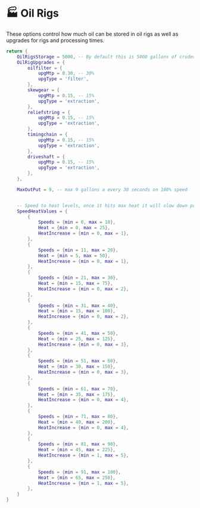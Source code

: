 # 🏭 Oil Rigs

These options control how much oil can be stored in oil rigs as well as upgrades for rigs and processing times.

```lua copy filename="shared/oilrigs.lua"
return {
	OilRigsStorage = 5000, -- By default this is 5000 gallons of crudeoil change it if you wish
	OilRigUpgrades = {
		oilfilter = {
			upgMtp = 0.30, -- 30%
			upgType = 'filter',
		},
		skewgear = {
			upgMtp = 0.15, -- 15%
			upgType = 'extraction',
		},
		reliefstring = {
			upgMtp = 0.15, -- 15%
			upgType = 'extraction',
		},
		timingchain = {
			upgMtp = 0.15, -- 15%
			upgType = 'extraction',
		},
		driveshaft = {
			upgMtp = 0.15, -- 15%
			upgType = 'extraction',
		},
	},

	MaxOutPut = 9, -- max 9 gallons a every 30 seconds on 100% speed


	-- Speed to heat levels, once it hits max heat it will slow down production by 30-50%
	SpeedHeatValues = {
		{
			Speeds = {min = 0, max = 10},
			Heat = {min = 0, max = 25},
			HeatIncrease = {min = 0, max = 1},
		},
		{
			Speeds = {min = 11, max = 20},
			Heat = {min = 5, max = 50},
			HeatIncrease = {min = 0, max = 1},
		},
		{
			Speeds = {min = 21, max = 30},
			Heat = {min = 15, max = 75},
			HeatIncrease = {min = 0, max = 2},
		},
		{
			Speeds = {min = 31, max = 40},
			Heat = {min = 15, max = 100},
			HeatIncrease = {min = 0, max = 2},
		},
		{
			Speeds = {min = 41, max = 50},
			Heat = {min = 25, max = 125},
			HeatIncrease = {min = 0, max = 3},
		},
		{
			Speeds = {min = 51, max = 60},
			Heat = {min = 30, max = 150},
			HeatIncrease = {min = 0, max = 3},
		},
		{
			Speeds = {min = 61, max = 70},
			Heat = {min = 35, max = 175},
			HeatIncrease = {min = 0, max = 4},
		},
		{
			Speeds = {min = 71, max = 80},
			Heat = {min = 40, max = 200},
			HeatIncrease = {min = 0, max = 4},
		},
		{
			Speeds = {min = 81, max = 90},
			Heat = {min = 45, max = 225},
			HeatIncrease = {min = 1, max = 5},
		},
		{
			Speeds = {min = 91, max = 100},
			Heat = {min = 65, max = 250},
			HeatIncrease = {min = 1, max = 5},
		},
	}
}
```
